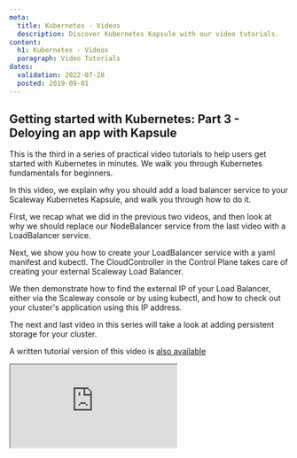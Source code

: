 ```yaml
---
meta:
  title: Kubernetes - Videos
  description: Discover Kubernetes Kapsule with our video tutorials.
content:
  h1: Kubernetes - Videos
  paragraph: Video Tutorials
dates:
  validation: 2022-07-28
  posted: 2019-09-01
---
```


## Getting started with Kubernetes: Part 3 - Deloying an app with Kapsule

This is the third in a series of practical video tutorials to help users get started with Kubernetes in minutes. We walk you through Kubernetes fundamentals for beginners. 

In this video, we explain why you should add a load balancer service to your Scaleway Kubernetes Kapsule, and walk you through how to do it.

First, we recap what we did in the previous two videos, and then look at why we should replace our NodeBalancer service from the last video with a LoadBalancer service.

Next, we show you how to create your LoadBalancer service with a yaml manifest and kubectl. The CloudController in the Control Plane takes care of creating your external Scaleway Load Balancer.

We then demonstrate how to find the external IP of your Load Balancer, either via the Scaleway console or by using kubectl, and how to check out your cluster's application using this IP address. 

The next and last video in this series will take a look at adding persistent storage for your cluster.

A written tutorial version of this video is [also available](/tutorials/get-started-kubernetes-loadbalancer/)

<Iframe src="https://www.youtube.com/embed/W3gPUQ_ELEo" title="YouTube video player" />

## Getting started with Kubernetes: Part 2 - Deloying an app with Kapsule

This is the second in a series of practical video tutorials to help users get started with Kubernetes in minutes. We walk you through Kubernetes fundamentals for beginners. 

In this video, we show you how to deploy a containerized application with the Scaleway Kubernetes Kapsule.  

First, we review some key Kubernetes terminology (including pools, nodes and pods) and then demonstrate how to create a Kubernetes Kapsule via the Scaleway console. 

Next, we show you how to install kubectl so you can connect to your cluster from the command line of your local machine, and how to create an Image Pull Secret for your cluster. 

We then demonstrate how to deploy the containerized application (via the image created in the first video) to your Kapsule cluster. As a little extra, at the end we show how to use the k8s NodePort service to expose a port on the cluster's nodes so you can test that the application is running at its endpoint.

Future videos will cover topics like load balancing and storage for your Kubernetes application.

A written tutorial version of this video is [also available](/tutorials/get-started-deploy-kapsule/)

<Iframe src="https://www.youtube.com/embed/R5CwAq1a0Og" title="YouTube video player" />

## Getting started with Kubernetes: Part 1 - Containers & Docker

This is the first in a new series of practical videos to help you get started with Kubernetes in minutes. We will walk you through Kubernetes fundamentals for beginners.

Kubernetes is a container orchestration platform, so before using it we need to understand a bit about containers themselves. A container is a portable package of software that includes its own environment and dependencies.

We show you how to containerize two simple applications with the popular containerization open-source platform Docker, starting from the Dockerfile to the basic docker commands with examples. Finally, we demonstrate how to safely push the container images we have created to the Scaleway Container Registry, so they are securely stored in the cloud.

Future videos will show you how to deploy your containerized application with the Scaleway Kubernetes Kapsule, and cover topics like load balancing and storage for your Kubernetes application.

A written tutorial version of this video is [also available](/tutorials/get-started-containers-docker/)

<Iframe src="https://www.youtube.com/embed/zgxcCcKnXR0" title="YouTube video player" />

## Introduction to Kubernetes

In this video, you will learn the general architecture of Kubernetes and the added value of containers. In addition, we will highlight the problems that Kubernetes can solve and we will go through the basic objects of Kubernetes. 

<Iframe src="https://www.youtube.com/embed/sQqexlOcgp4" title="YouTube video player" />


## Introduction to Kubernetes

In this video, you will learn the general architecture of Kubernetes and the added value of containers. In addition, we will highlight the problems that Kubernetes can solve and we will go through the basic objects of Kubernetes. 

<Iframe src="https://www.youtube.com/embed/sQqexlOcgp4" title="YouTube video player" />

## Understand, verify, and act on the security of your Kubernetes clusters

In this video, you will learn how we built our managed Kubernetes product and what is the lifecycle of a cluster. In addition, we will talk about the challenges related to running Kubernetes inside Kubernetes.

<Iframe src="https://www.youtube.com/embed/9HpXdlc60d4" title="YouTube video player" />

## The magic behind Scaleway's managed Kubernetes

In this video, dive into the magic behind Scaleway's managed Kubernetes. You can learn how we made a managed Kubernetes product and how this product works. Additionally, we take a look at the lifecycle of a cluster, and the challenges related to running Kubernetes inside Kubernetes.

<Iframe src="https://www.youtube.com/embed/xTV_whRZG58" title="YouTube video player" />

